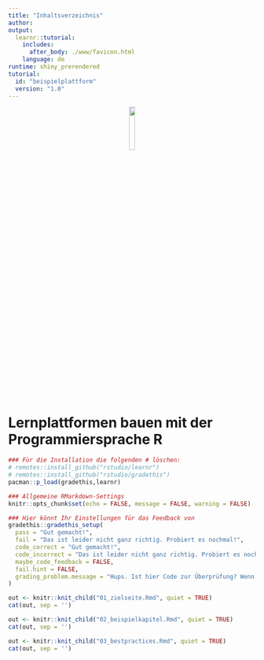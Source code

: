 ```yaml
---
title: "Inhaltsverzeichnis"
author:
output: 
  learnr::tutorial:
    includes:
      after_body: ./www/favicon.html
    language: de
runtime: shiny_prerendered
tutorial:
  id: "beispielplattform"
  version: "1.0"
---
```

<!-- Hierhin kommt Euer Logo - einfach den Link austauschen -->
<center>
![](https://betterplace-assets.betterplace.org/uploads/organisation/profile_picture/000/033/251/crop_original_bp1613490681_Logo.jpg){#id .class width=15% height=15%}
</center>

# Lernplattformen bauen mit der Programmiersprache R
<!-- Das hier ist ein Set-up-Code Chunk, in dem Ihr global (= also für die gesamte Dokumentenstruktur) Einstellungen vornehmen könnt. -->
```r
### Für die Installation die folgenden # löschen:
# remotes::install_github("rstudio/learnr")
# remotes::install_github("rstudio/gradethis")
pacman::p_load(gradethis,learnr)

### Allgemeine RMarkdown-Settings
knitr::opts_chunk$set(echo = FALSE, message = FALSE, warning = FALSE)

### Hier könnt Ihr Einstellungen für das Feedback von
gradethis::gradethis_setup(
  pass = "Gut gemacht!",
  fail = "Das ist leider nicht ganz richtig. Probiert es nochmal!",
  code_correct = "Gut gemacht!",
  code_incorrect = "Das ist leider nicht ganz richtig. Probiert es nochmal!",
  maybe_code_feedback = FALSE,
  fail.hint = FALSE,
  grading_problem.message = "Hups. Ist hier Code zur Überprüfung? Wenn ja, dann liegt der Fehler bei uns. Schickt uns bitte einen Screenshot mit der Übung und Eurer Lösung."
)
``` 

<!-- ## Zielseite -->
<!-- Anmerkung: Mit dem folgenden Code Chunk verbindet Ihr Eure einzelnen Seite mit diesem Hauptdokument -->
```r
out <- knitr::knit_child("01_zielseite.Rmd", quiet = TRUE)
cat(out, sep = '')
```

<!-- ## Beispielkapitel -->
<!-- Anmerkung: ... -->
```r
out <- knitr::knit_child("02_beispielkapitel.Rmd", quiet = TRUE)
cat(out, sep = '')
```

<!-- ## Best Practices -->
<!-- Anmerkung: ... -->
```r
out <- knitr::knit_child("03_bestpractices.Rmd", quiet = TRUE)
cat(out, sep = '')
```